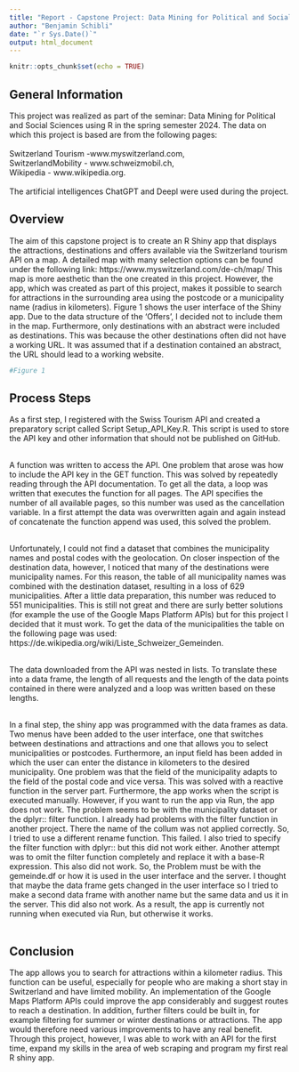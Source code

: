 ```yaml
---
title: "Report - Capstone Project: Data Mining for Political and Social Sciences using R"
author: "Benjamin Schibli"
date: "`r Sys.Date()`"
output: html_document
---
```


```r
knitr::opts_chunk$set(echo = TRUE)
```

## General Information

This project was realized as part of the seminar: Data Mining for Political and Social Sciences using R in the spring semester 2024. The data on which this project is based are from the following pages: <br> <br>
Switzerland Tourism -www.myswitzerland.com, <br>
SwitzerlandMobility - www.schweizmobil.ch, <br>
Wikipedia - www.wikipedia.org. <br> <br>
The artificial intelligences ChatGPT and Deepl were used during the project.  

## Overview

The aim of this capstone project is to create an R Shiny app that displays the attractions, destinations and offers available via the Switzerland tourism API on a map. A detailed map with many selection options can be found under the following link: https://www.myswitzerland.com/de-ch/map/
This map is more aesthetic than the one created in this project. However, the app, which was created as part of this project, makes it possible to search for attractions in the surrounding area using the postcode or a municipality name (radius in kilometers).  Figure 1 shows the user interface of the Shiny app. Due to the data structure of the ‘Offers’, I decided not to include them in the map. Furthermore, only destinations with an abstract were included as destinations. This was because the other destinations often did not have a working URL. It was assumed that if a destination contained an abstract, the URL should lead to a working website. 

```r
#Figure 1
```


## Process Steps

As a first step, I registered with the Swiss Tourism API and created a preparatory script called Script Setup_API_Key.R. This script is used to store the API key and other information that should not be published on GitHub. <br><br>

A function was written to access the API. One problem that arose was how to include the API key in the GET function. This was solved by repeatedly reading through the API documentation. To get all the data, a loop was written that executes the function for all pages. The API specifies the number of all available pages, so this number was used as the cancellation variable. In a first attempt the data was overwritten again and again instead of concatenate the function append was used, this solved the problem. <br><br>

Unfortunately, I could not find a dataset that combines the municipality names and postal codes with the geolocation. On closer inspection of the destination data, however, I noticed that many of the destinations were municipality names. For this reason, the table of all municipality names was combined with the destination dataset, resulting in a loss of 629 municipalities. After a little data preparation, this number was reduced to 551 municipalities. This is still not great and there are surly better solutions (for example the use of the Google Maps Platform APIs) but for this project I decided that it must work. To get the data of the municipalities the table on the following page was used: https://de.wikipedia.org/wiki/Liste_Schweizer_Gemeinden. <br><br>

The data downloaded from the API was nested in lists. To translate these into a data frame, the length of all requests and the length of the data points contained in there were analyzed and a loop was written based on these lengths. <br><br>

In a final step, the shiny app was programmed with the data frames as data. Two menus have been added to the user interface, one that switches between destinations and attractions and one that allows you to select municipalities or postcodes. Furthermore, an input field has been added in which the user can enter the distance in kilometers to the desired municipality. One problem was that the field of the municipality adapts to the field of the postal code and vice versa. This was solved with a reactive function in the server part. Furthermore, the app works when the script is executed manually. However, if you want to run the app via Run, the app does not work. The problem seems to be with the municipality dataset or the dplyr:: filter function. I already had problems with the filter function in another project. There the name of the collum was not applied correctly. So, I tried to use a different rename function. This failed. I also tried to specify the filter function with dplyr:: but this did not work either. Another attempt was to omit the filter function completely and replace it with a base-R expression. This also did not work. So, the Problem must be with the gemeinde.df or how it is used in the user interface and the server. I thought that maybe the data frame gets changed in the user interface so I tried to make a second data frame with another name but the same data and us it in the server. This did also not work. As a result, the app is currently not running when executed via Run, but otherwise it works. <br><br>

## Conclusion

The app allows you to search for attractions within a kilometer radius. This function can be useful, especially for people who are making a short stay in Switzerland and have limited mobility. An implementation of the Google Maps Platform APIs could improve the app considerably and suggest routes to reach a destination. In addition, further filters could be built in, for example filtering for summer or winter destinations or attractions. The app would therefore need various improvements to have any real benefit. Through this project, however, I was able to work with an API for the first time, expand my skills in the area of web scraping and program my first real R shiny app.




